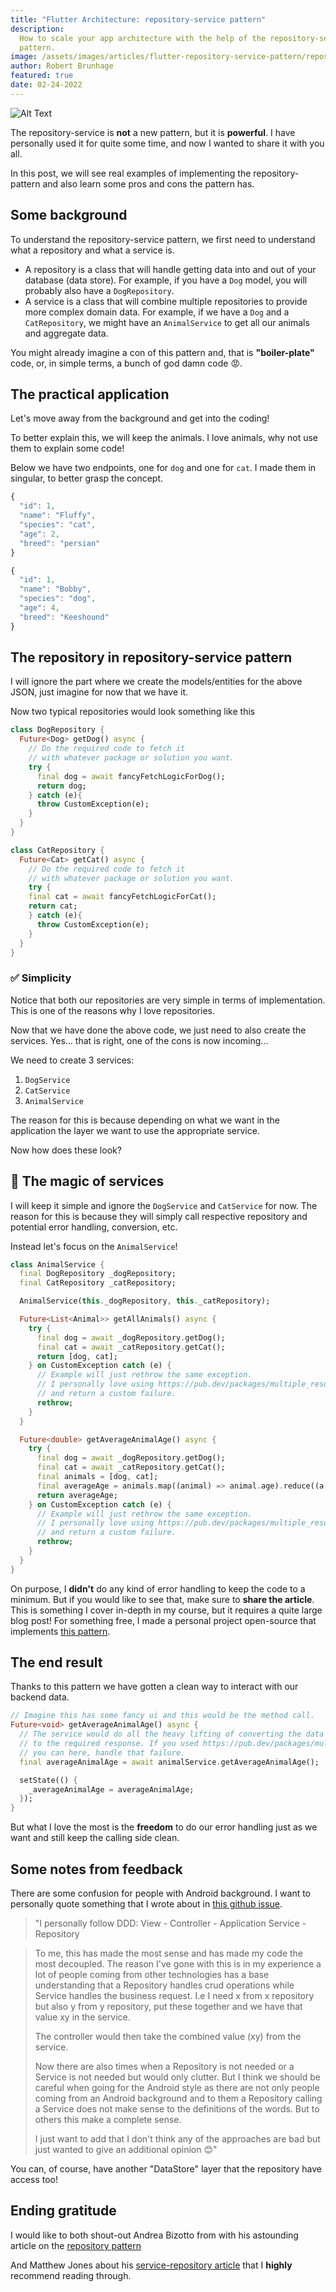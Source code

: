 ```yaml
---
title: "Flutter Architecture: repository-service pattern"
description:
  How to scale your app architecture with the help of the repository-service
  pattern.
image: /assets/images/articles/flutter-repository-service-pattern/repository-service-pattern.webp
author: Robert Brunhage
featured: true
date: 02-24-2022
---
```



![Alt Text](/assets/images/articles/flutter-repository-service-pattern/repository-service-pattern.webp)

The repository-service is **not** a new pattern, but it is **powerful**. I have
personally used it for quite some time, and now I wanted to share it with you
all.

In this post, we will see real examples of implementing the repository-pattern
and also learn some pros and cons the pattern has.

## Some background

To understand the repository-service pattern, we first need to understand what a
repository and what a service is.

- A repository is a class that will handle getting data into and out of your
  database (data store). For example, if you have a `Dog` model, you will
  probably also have a `DogRepository`.
- A service is a class that will combine multiple repositories to provide more
  complex domain data. For example, if we have a `Dog` and a `CatRepository`, we
  might have an `AnimalService` to get all our animals and aggregate data.

You might already imagine a con of this pattern and, that is **"boiler-plate"**
code, or, in simple terms, a bunch of god damn code 😡.

## The practical application

Let's move away from the background and get into the coding!

To better explain this, we will keep the animals. I love animals, why not use
them to explain some code!

Below we have two endpoints, one for `dog` and one for `cat`. I made them in
singular, to better grasp the concept.

```js
{
  "id": 1,
  "name": "Fluffy",
  "species": "cat",
  "age": 2,
  "breed": "persian"
}
```

```js
{
  "id": 1,
  "name": "Bobby",
  "species": "dog",
  "age": 4,
  "breed": "Keeshound"
}
```

## The repository in repository-service pattern

I will ignore the part where we create the models/entities for the above JSON,
just imagine for now that we have it.

Now two typical repositories would look something like this

```dart
class DogRepository {
  Future<Dog> getDog() async {
    // Do the required code to fetch it
    // with whatever package or solution you want.
    try {
      final dog = await fancyFetchLogicForDog();
      return dog;
    } catch (e){
      throw CustomException(e);
    }
  }
}
```

```dart
class CatRepository {
  Future<Cat> getCat() async {
    // Do the required code to fetch it
    // with whatever package or solution you want.
    try {
    final cat = await fancyFetchLogicForCat();
    return cat;
    } catch (e){
      throw CustomException(e);
    }
  }
}
```

### ✅ Simplicity

Notice that both our repositories are very simple in terms of implementation.
This is one of the reasons why I love repositories.

Now that we have done the above code, we just need to also create the services.
Yes... that is right, one of the cons is now incoming...

We need to create 3 services:

1. `DogService`
2. `CatService`
3. `AnimalService`

The reason for this is because depending on what we want in the application the
layer we want to use the appropriate service.

Now how does these look?

## 🧙 The magic of services

I will keep it simple and ignore the `DogService` and `CatService` for now. The
reason for this is because they will simply call respective repository and
potential error handling, conversion, etc.

Instead let's focus on the `AnimalService`!

```dart
class AnimalService {
  final DogRepository _dogRepository;
  final CatRepository _catRepository;

  AnimalService(this._dogRepository, this._catRepository);

  Future<List<Animal>> getAllAnimals() async {
    try {
      final dog = await _dogRepository.getDog();
      final cat = await _catRepository.getCat();
      return [dog, cat];
    } on CustomException catch (e) {
      // Example will just rethrow the same exception.
      // I personally love using https://pub.dev/packages/multiple_result
      // and return a custom failure.
      rethrow;
    }
  }

  Future<double> getAverageAnimalAge() async {
    try {
      final dog = await _dogRepository.getDog();
      final cat = await _catRepository.getCat();
      final animals = [dog, cat];
      final averageAge = animals.map((animal) => animal.age).reduce((a, b) => a + b) / animals.length;
      return averageAge;
    } on CustomException catch (e) {
      // Example will just rethrow the same exception.
      // I personally love using https://pub.dev/packages/multiple_result
      // and return a custom failure.
      rethrow;
    }
  }
}
```

On purpose, I **didn't** do any kind of error handling to keep the code to a
minimum. But if you would like to see that, make sure to **share the article**.
This is something I cover in-depth in my course, but it requires a quite large
blog post! For something free, I made a personal project open-source that
implements [this pattern](https://github.com/RobertBrunhage/budget_together).

<div className="blog_post_component">
  <EmailSignup color={"var(--secondary-bg-color)"} />
</div>

## The end result

Thanks to this pattern we have gotten a clean way to interact with our backend
data.

```dart
// Imagine this has some fancy ui and this would be the method call.
Future<void> getAverageAnimalAge() async {
  // The service would do all the heavy lifting of converting the data
  // to the required response. If you used https://pub.dev/packages/multiple_result
  // you can here, handle that failure.
  final averageAnimalAge = await animalService.getAverageAnimalAge();

  setState(() {
    _averageAnimalAge = averageAnimalAge;
  });
}
```

But what I love the most is the **freedom** to do our error handling just as we
want and still keep the calling side clean.

## Some notes from feedback

There are some confusion for people with Android background. I want to
personally quote something that I wrote about in
[this github issue](https://github.com/brianegan/new_flutter_template/issues/14#issuecomment-768418650).

> "I personally follow DDD: View - Controller - Application Service - Repository

> To me, this has made the most sense and has made my code the most decoupled.
> The reason I've gone with this is in my experience a lot of people coming from
> other technologies has a base understanding that a Repository handles crud
> operations while Service handles the business request. I.e I need x from x
> repository but also y from y repository, put these together and we have that
> value xy in the service.
>
> The controller would then take the combined value (xy) from the service.
>
> Now there are also times when a Repository is not needed or a Service is not
> needed but would only clutter. But I think we should be careful when going for
> the Android style as there are not only people coming from an Android
> background and to them a Repository calling a Service does not make sense to
> the definitions of the words. But to others this make a complete sense.
>
> I just want to add that I don't think any of the approaches are bad but just
> wanted to give an additional opinion 😊"

You can, of course, have another "DataStore" layer that the repository have
access too!

## Ending gratitude

I would like to both shout-out Andrea Bizotto from with his astounding article
on the
[repository pattern](https://codewithandrea.com/articles/flutter-repository-pattern/)

And Matthew Jones about his
[service-repository article](https://exceptionnotfound.net/the-repository-service-pattern-with-dependency-injection-and-asp-net-core/)
that I **highly** recommend reading through.

<div className="blog_post_component">
  <BlogShareFooter message="Robert's new article about repository-service pattern in Flutter is great, highly recommend it!" />
</div>
